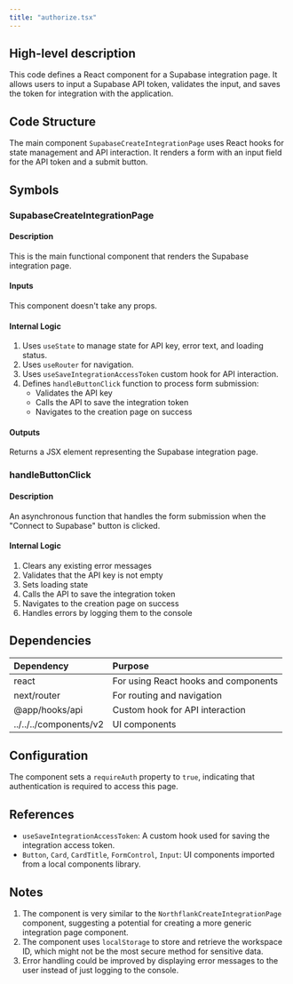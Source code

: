 ```yaml
---
title: "authorize.tsx"
---
```


## High-level description
This code defines a React component for a Supabase integration page. It allows users to input a Supabase API token, validates the input, and saves the token for integration with the application.

## Code Structure
The main component `SupabaseCreateIntegrationPage` uses React hooks for state management and API interaction. It renders a form with an input field for the API token and a submit button.

## Symbols

### SupabaseCreateIntegrationPage
#### Description
This is the main functional component that renders the Supabase integration page.

#### Inputs
This component doesn't take any props.

#### Internal Logic
1. Uses `useState` to manage state for API key, error text, and loading status.
2. Uses `useRouter` for navigation.
3. Uses `useSaveIntegrationAccessToken` custom hook for API interaction.
4. Defines `handleButtonClick` function to process form submission:
   - Validates the API key
   - Calls the API to save the integration token
   - Navigates to the creation page on success

#### Outputs
Returns a JSX element representing the Supabase integration page.

### handleButtonClick
#### Description
An asynchronous function that handles the form submission when the "Connect to Supabase" button is clicked.

#### Internal Logic
1. Clears any existing error messages
2. Validates that the API key is not empty
3. Sets loading state
4. Calls the API to save the integration token
5. Navigates to the creation page on success
6. Handles errors by logging them to the console

## Dependencies
| Dependency | Purpose |
|:-----------|:--------|
| react | For using React hooks and components |
| next/router | For routing and navigation |
| @app/hooks/api | Custom hook for API interaction |
| ../../../components/v2 | UI components |

## Configuration
The component sets a `requireAuth` property to `true`, indicating that authentication is required to access this page.

## References
- `useSaveIntegrationAccessToken`: A custom hook used for saving the integration access token.
- `Button`, `Card`, `CardTitle`, `FormControl`, `Input`: UI components imported from a local components library.

## Notes
1. The component is very similar to the `NorthflankCreateIntegrationPage` component, suggesting a potential for creating a more generic integration page component.
2. The component uses `localStorage` to store and retrieve the workspace ID, which might not be the most secure method for sensitive data.
3. Error handling could be improved by displaying error messages to the user instead of just logging to the console.